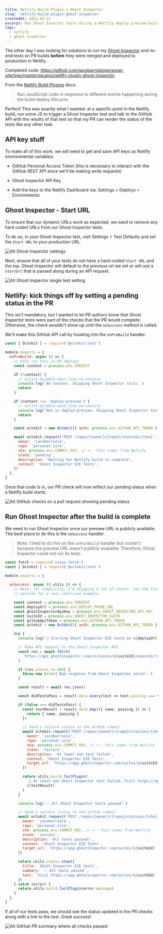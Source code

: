 ```yaml
---
title: Netlify Build Plugin + Ghost Inspector
slug: 'netlify-build-plugin-ghost-inspector'
createdAt: 2021-03-22
excerpt: Run Ghost Insector tests during a Netlfiy deploy preview build.
tags:
  - netlify
  - ghost-inspector
---
```


The other day I was looking for solutions to run my [Ghost Inspector](https://ghostinspector.com) end-to-end tests on PR builds **before** they were merged and deployed to production in Netlify.

Completed code: https://github.com/jacobarriola/personal-site/tree/master/plugins/netlify-plugin-ghost-inspector

From the [Netlify Build Plugins](https://docs.netlify.com/configure-builds/build-plugins/create-plugins/) docs:

> Run JavaScript code in response to different events happening during the build-deploy lifecycle.

Perfect! This was exactly what I wanted: at a specific point in the Netlify build, run some JS to trigger a Ghost Inspector test and talk to the GitHub API with the results of that test so that my PR can render the status of the tests like any other task.

## API key stuff

To make all of this work, we will need to get and save API keys as Netlify environmental variables.

- GitHub Personal Access Token (this is necessary to interact with the GitHub REST API since we'll be making write requests)

- Ghost Inspector API Key

- Add the keys to the Netlify Dashboard via: Settings > Deploys > Environments

## Ghost Inspector - Start URL

To ensure that our dynamic URLs work as expected, we need to remove any hard coded URLs from our Ghost Inspector tests.

To do so, in your Ghost Inspector test, visit Settings > Test Defaults and set the `Start URL` to your production URL.

![Alt Ghost Inspector settings](https://res.cloudinary.com/jacobarriola/image/upload/v1616519382/Personal%20Site/gi-starturl_qdldxa.png)

Next, ensure that all of your tests do not have a hard-coded `Start URL` and the top. Ghost Inspector will default to the previous url we set or will use a `startUrl` that is passed along during an API request.

![Alt Ghost Inspector single test setting](https://res.cloudinary.com/jacobarriola/image/upload/v1616519562/Personal%20Site/gi-starturl-test_g9bihm.png)

## Netlify: kick things off by setting a pending status in the PR

This isn't mandatory, but I wanted to let PR authors know that Ghost Inspector tests were part of the checks that the PR would complete. Otherwise, the check wouldn't show up until the `onSuccess` method is called.

We'll make this GitHub API call by hooking into the `onPreBuild` handler.

```js
const { Octokit } = require('@octokit/rest')

module.exports = {
  onPreBuild: async () => {
    // Only run this in PR deploys
    const context = process.env.CONTEXT

    if (!context) {
      // eslint-disable-next-line no-console
      console.log(`No context. Skipping Ghost Inspector tests.`)
      return
    }

    if (context !== 'deploy-preview') {
      // eslint-disable-next-line no-console
      console.log(`Not in deploy-preview. Skipping Ghost Inspector tests.`)
      return
    }

    const octokit = new Octokit({ auth: process.env.GITHUB_API_TOKEN })

    await octokit.request('POST /repos/{owner}/{repo}/statuses/{sha}', {
      owner: 'jacobarriola',
      repo: 'personal-site',
      sha: process.env.COMMIT_REF, // <-- this comes from Netlify
      state: 'pending',
      description: 'Waiting for Netlify build to complete',
      context: 'Ghost Inspector E2E Tests',
    })
  },
}
```

Once that code is in, our PR check will now reflect our pending status when a Netlify build starts:

![Alt GitHub checks on a pull request showing pending status](https://res.cloudinary.com/jacobarriola/image/upload/v1616517970/Personal%20Site/gh-pending-ghost-inspector_ziaybs.png)

## Run Ghost Inspector after the build is complete

We need to run Ghost Inspector once our preview URL is publicly available. The best place to do this is the `onSuccess` handler.

> Note: I tried to do this on the `onPostBuild` handler but couldn't because the preview URL wasn't publicly available. Therefore, Ghost Inspector could not run its tests.

```js
const fetch = require('cross-fetch')
const { Octokit } = require('@octokit/rest')

module.exports = {
  ...
  onSuccess: async ({ utils }) => {
    // Note: for simplicity, I'm skipping a lot of checks. See the final
    // version for a less contrived example.

    const context = process.env.CONTEXT
    const deployUrl = process.env.DEPLOY_PRIME_URL
    const ghostInspectorApiKey = process.env.GHOST_INSPECTOR_API_KEY
    const suiteId = process.env.GHOST_INSPECTOR_SUITE
    const githubApiToken = process.env.GITHUB_API_TOKEN
    const octokit = new Octokit({ auth: process.env.GITHUB_API_TOKEN })

    try {
      console.log(`👻 Starting Ghost Inspector E2E tests on ${deployUrl} ...`)

      // Make API request to the Ghost Inspector API
      const res = await fetch(
        `https://api.ghostinspector.com/v1/suites/${suiteId}/execute/?apiKey=${ghostInspectorApiKey}&startUrl=${deployUrl}`
      )

      if (res.status >= 400) {
        throw new Error(`Bad response from Ghost Inspector server.`)
      }

      const result = await res.json()

      const didTestsPass = result.data.every(test => test.passing === true)

      if (false === didTestsPass) {
        const testResult = result.data.map(({ name, passing }) => {
          return { name, passing }
        })

        // Send a failure status to the GitHub commit
        await octokit.request('POST /repos/{owner}/{repo}/statuses/{sha}', {
          owner: 'jacobarriola',
          repo: 'personal-site',
          sha: process.env.COMMIT_REF, // <-- this comes from Netlify
          state: 'failure',
          description: 'At least one test failed',
          context: 'Ghost Inspector E2E Tests',
          target_url: `https://app.ghostinspector.com/suites/${suiteId}`,
        })

        return utils.build.failPlugin(
          `🚫 At least one Ghost Inspector test failed. Visit https://app.ghostinspector.com/suites/${suiteId} for details. Failed tests:
          ${testResult}`
        )
      }

      console.log(`✅ All Ghost Inspector tests passed!`)

      // Send a success status to the Github commit
      await octokit.request('POST /repos/{owner}/{repo}/statuses/{sha}', {
        owner: 'jacobarriola',
        repo: 'personal-site',
        sha: process.env.COMMIT_REF, // <-- this comes from Netlify
        state: 'success',
        description: 'All tests passed!',
        context: 'Ghost Inspector E2E Tests',
        target_url: `https://app.ghostinspector.com/suites/${suiteId}`,
      })

      return utils.status.show({
        title: `Ghost Inspector E2E tests`,
        summary: `✅ All tests passed`,
        text: `Visit https://app.ghostinspector.com/suites/${suiteId} for test results`,
      })
    } catch (error) {
      return utils.build.failPlugin(error.message)
    }
  },
}
```

If all of our tests pass, we should see the status updated in the PR checks along with a link to the test. Great success!

![Alt GitHub PR summary where all checks passed](https://res.cloudinary.com/jacobarriola/image/upload/v1616519866/Personal%20Site/gh-success_cixzkk.png)
